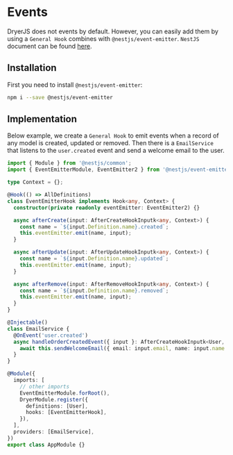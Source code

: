 # Events

DryerJS does not events by default.
However, you can easily add them by using a `General Hook` combines with `@nestjs/event-emitter`.
`NestJS` document can be found [here](https://docs.nestjs.com/techniques/events).

## Installation

First you need to install `@nestjs/event-emitter`:

```bash
npm i --save @nestjs/event-emitter
```

## Implementation

Below example, we create a `General Hook` to emit events when a record of any model is created, updated or removed.
Then there is a `EmailService` that listens to the `user.created` event and send a welcome email to the user.

```ts
import { Module } from '@nestjs/common';
import { EventEmitterModule, EventEmitter2 } from '@nestjs/event-emitter';

type Context = {};

@Hook(() => AllDefinitions)
class EventEmitterHook implements Hook<any, Context> {
  constructor(private readonly eventEmitter: EventEmitter2) {}

  async afterCreate(input: AfterCreateHookInputk<any, Context>) {
    const name = `${input.Definition.name}.created`;
    this.eventEmitter.emit(name, input);
  }

  async afterUpdate(input: AfterUpdateHookInputk<any, Context>) {
    const name = `${input.Definition.name}.updated`;
    this.eventEmitter.emit(name, input);
  }

  async afterRemove(input: AfterRemoveHookInputk<any, Context>) {
    const name = `${input.Definition.name}.removed`;
    this.eventEmitter.emit(name, input);
  }
}

@Injectable()
class EmailService {
  @OnEvent('user.created')
  async handleOrderCreatedEvent({ input }: AfterCreateHookInputk<User, Context>) {
    await this.sendWelcomeEmail({ email: input.email, name: input.name });
  }
}

@Module({
  imports: [
    // other imports
    EventEmitterModule.forRoot(),
    DryerModule.register({
      definitions: [User],
      hooks: [EventEmitterHook],
    }),
  ],
  providers: [EmailService],
})
export class AppModule {}
```
